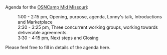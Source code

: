 Agenda for the [[OSNCamp Mid Missouri]]:
:1:00 - 2:15 pm, Opening, purpose, agenda, Lonny's talk, Introductions and Marketplace 
:2:30 - 3:25 pm, Three concurrent working groups, working towards deliverable agreements. 
:3:30 - 4:15 pm, Next steps and Closing 

Please feel free to fill in details of the agenda here.
{{catneeded}}
